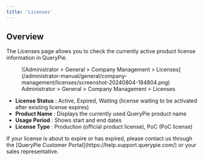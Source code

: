 ```yaml
---
title: 'Licenses'
---
```



## Overview

The Licenses page allows you to check the currently active product license information in QueryPie.

<figure data-layout="center" data-align="center">
![Administrator &gt; General &gt; Company Management &gt; Licenses](/administrator-manual/general/company-management/licenses/screenshot-20240804-184804.png)
<figcaption>
Administrator &gt; General &gt; Company Management &gt; Licenses
</figcaption>
</figure>

*  **License Status** : Active, Expired, Waiting (license waiting to be activated after existing license expires)
*  **Product Name** : Displays the currently used QueryPie product name
*  **Usage Period** : Shows start and end dates
*  **License Type** : Production (official product license), PoC (PoC license)

<Callout type="info">
If your license is about to expire or has expired, please contact us through the [QueryPie Customer Portal](https://help.support.querypie.com/) or your sales representative.
</Callout>
